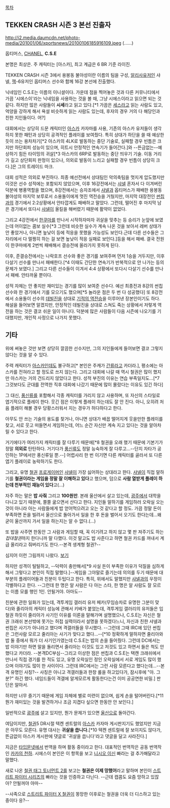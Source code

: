 [[목차]]

== TEKKEN CRASH 시즌 3 본선 진출자 ==
http://i2.media.daumcdn.net/photo-media/201001/06/xportsnews/20100106185916109.jpeg
(......)

옵티머스, [[CHANEL]], '''C.S.E'''

본명은 최상은. 주 캐릭터는 [아스카], 최고 계급은 6 BR 기준 라이진.

TEKKEN CRASH 시즌 3에서 용봉동 불야성이란 이름의 팀을 구성, [[알리사]]유저인 샤넬, [[잭]]-6유저인 옵티머스 선수와 함께 16강 본선에 진출했다.

닉네임인 C.S.E는 이름의 이니셜이다. 가운데 점을 찍어놓은 것과 다른 커뮤니티에서 가끔 '시에스이'라는 닉네임을 사용하는 것을 볼 때, 그냥 시에스이라고 읽으면 되는 것 같다. 하지만 많은 사람들이 '''시세'''라고 읽고 있다.[*1 가끔은 [[세스]]라고 읽는 사람도 있고, 억양을 강하게 해서 욕설 비슷하게 읽는 사람도 있는데, 후자의 경우 거의 다 해당인과 친한 지인들이다. 어?]

대회에서는 상당히 드문 캐릭터인 [[아스카]] 카자마를 사용, 기존의 아스카 유저들이 생각하지 못한 패턴과 상당히 공격적인 플레이를 보여줬다. 특히 상대가 하단을 쓸 때 예상한 듯이 쓰는 용차차기[*2 아스카의 4LK로 발동하는 중단 기술로, 실패할 경우 빈틈은 크지만 하단회피 성능이 있으며, 히트시 안정적인 연속기가 들어간다.]와 --뜬금없는--예상하기 힘든 타이밍의 귀살[*3 아스카의 6RP로 발동하는 중단 띄우기 기술. 이동 거리가 길고 상단회피 판정이 있으나, 의외로 발동이 느리고 실패할 경우 빈틈이 상당히 크다.]은 그의 트레이드 마크.

대회 성적은 의외로 부진하다. 최종 예선전에서 상대팀인 악의축팀을 멋지게 압도했지만 이것은 선수 성적에는 포함되지 않았으며, 이후 16강전에서는 [[샤넬]] 혼자서 다 이겨버린 덕분에 병풍역할을 했으며, 8강전에서는 승자조에서 [[샤넬]]과 옵티머스가 패배한 용봉동 불야성의 마지막 보루로서 소용돌이에게 멋진 역전승을 거뒀지만, 마지막 대장전인 [[썬칩]]과의 경기에서 2:2상황에서 안타깝게도 패배하고 말았다. 그런데, 떨어진 후 마지막 남은 경기에서 또다시 [[샤넬]]이 올킬을 해버렸기 때문에 활약이 없었다.

그리고 4강전에서 [[한쿠마]]를 만나서 시작하자마자 귀살을 맞추는 등 승리가 눈앞에 보였는데 어이없는 콤보 실수[*3 그런데 비슷한 실수가 계속 나온 것을 보아서 레버 상태가 안 좋았거나, 아니면 높낮이 등에 적응을 못했을 가능성도 보인다.근데 다른 선수들은 그 자리에서 다 멀쩡히 하는 걸 보면 높낮이 적응 실패로 보인다.]등을 해서 패배. 결국 전원이 한쿠마에게 2번씩 패배해서 결승전에 올라가지 못하게 된다.

이후, 준결승전에서는 나락호프 선수와 좋은 경기를 보여주며 먼저 1승을 거두지만, 이후 다살기 선수를 만나서 패배한다.[*4 이때도 간단한 연속기가 반복적으로 안 나가는 등의 문제가 보였다.] 그리고 다른 선수들이 이겨서 4:4 상황에서 또다시 다살기 선수를 만나서 패배. 안타까울 뿐이다.

성적 자체는 안 좋지만 재미있는 경기를 많이 보여준 선수다. 예선 최종전과 8강의 썬칩선수와 한 경기에서 기를 모으기도 했으며[*5 놀라운 점은 두 번 다 성공했다] 또 8강전에서 소용돌이 선수의 [[데빌진]]을 상대로 [http://tvpot.daum.net/clip/ClipViewByVid.do?vid=_0TxcQ6zH7M$ 기적의 역전승]을 이루어낸 장본인이기도 하다. 해설을 들어보면 알겠지만, 안정적인 데빌진을 상대로 스쳐도 죽는 상황에서 저렇게 역전을 하는 것은 결코 쉬운 일이 아니다. 덕분에 많은 사람들이 다음 시즌에 나오기를 기대했지만, 개인적 사정으로 나가지 못했다.

== 기타 ==
위에 써놓은 것만 보면 상당히 깔끔한 선수지만, 그의 지인들에게 들어보면 결코 그렇지 않다는 것을 알 수 있다.

주력 캐릭터가 [[아스카]]인데도 불구하고[* 본인은 주캐가 [[간류]]라고 카더라.], 평소에는 아스카를 전혀라고 할 정도로 쓰지 않는다. 그리고 대회에 나갈 때 역시 철권은 많이 했지만 아스카는 거의 건드리지 않았다고 한다. 성적 부진의 이유는 연습 부족일지도...[*7 그것보다도 군대를 전역한 직후 대회에 나갔기 때문에 많이 몰랐다는 이유도 있긴 하다]


그 대신, [[풍신류]]를 포함해서 각종 캐릭터를 가리지 않고 사용하며, 또 자신의 스타일로 엽기적으로 플레이 한다. 웃긴 점은 이렇게 플레이 하는데도 잘 안 진다. 아니, 오히려 처음 플레이 해볼 경우 당황스러워서 지는 경우가 허다하다고 한다.

아무도 안 쓰는 기술의 용도를 찾거나, 아니면 상대가 배꼽 떨어지게 웃을만한 플레이를 찾고, 서로 웃고 떠들면서 게임하는데, 어느 순간 자신만 계속 지고 있다는 것을 알아차릴 수 있다고 한다.

거기에다가 여러가지 캐릭터를 잘 다루기 때문에[*8 철권을 오래 했기 때문에 기본기가 정말 '''의외로''' 탄탄하다. 거기다가 [[풍신류]]도 정말 능숙하게 잘 다루고...--단지 자타가 공인하는 1P에서만 풍신류일 뿐.--] 어렵사리 한 번 이기면 다른 캐릭터를 골라서 또 다른 엽기 플레이로 농락하기도 한다.

그리고, 유명 [[철권]] [[프로게이머]]인 [[샤넬]]이 가장 싫어하는 상대라고 한다. [[샤넬]]이 직접 말하기를 '''철권이라는 게임을 정말 잘 이해하고 있다'''고 했으며, 덤으로 '''사람 열받게 플레이 하는데 천부적인 재능이 있다'''고(...)

자주 하는 말은 '''밥 사줘''' 그리고 '''100원만'''. 본래 울산에서 살고 있는데, [[광주]]에서 대학을 다니고 있기 때문에, 쫄쫄 굶으면서 산다고 한다. 지인들 말하기를 게임하러 오락실 오는 것이 아니라 아는 사람들에게 밥 얻어먹으려고 오는 것 같다고 할 정도. 가끔 정말 돈이 부족하면 돈을 빌려서 울산으로 돌아가서 일을 한 후 돈을 벌어서 오기도 한다는데...왜 굳이 울산까지 가서 일을 하는지는 알 수 없다.(...)

또 밥을 사주면 한동안 그 사람과 게임할 때, 꼭 이기려고 하지 않고 몇 판 져주기도 하는 ''접대철권''까지 한다니까 말 다했다. 이것 말고도 밥 사준다고 하면 철권 카드를 꺼내서 계급 올리라고 줘버리기도 한다.--본격 생계형 철권?--

심지어 이런 그림까지 나왔다. [http://cfile25.uf.tistory.com/image/1926D7474F9028091983DF 보기]

하지만 성격이 털털하고, --덕력이 충만해서[*9 사실 돈이 부족한 이유가 덕질을 심하게 해서 그렇다고 본인이 직접 말했다.]--게임을 그야말로 즐기는데 의의를 두기 때문에 대부분의 플레이어들과 친분이 두텁다고 한다. 특히, 위에서도 말했지만 [[샤넬]]과의 우정이 각별하다고 한다. --그런데 한 명은 알 사람은 다 아는 스타, 한 명은 알 사람도 잘 모르는 이름 모를 행인 1인. 안될거야. 아마도--

친분에 관한 일화가 있는데, 격투게임 갤러리 유저 페카(무임승차로 유명한 그분이 맞다)와 줄리아의 캐릭터 성능에 관해서 키배가 붙었는데, 격투게임 갤러리의 유저들은 입철권 하듯이 줄리아가 사기인 이유를 이론을 말해가며 설명했으나, C.S.E는 자신은 철권 크래쉬 본선밖에 못가는 허접 실력이라서 설명을 못하겠다느니, 자신과 친한 샤넬과 썬칩은 사기가 아니라고 했다며 격갤러들을 무시했다. --그런데 그때 IRC에 있던 썬칩은 그런사람 모르고 줄리아는 사기가 맞다고 했다...--[*10 정확하게 말하자면 줄리아와 밥 둘 중에서 뭐가 더 사기인가였는데 C.S.E는 밥의 손을 들어줬다. 그런데 DC에서는 밥 이야기만 하면 말을 돌리면서 줄리아는 이것도 있고 저것도 있고 하면서 들은 척도 안 했다고 카더라. --본격DC부심--그리고 이상한 점은 썬칩과 C.S.E는 택캔 크래쉬에서 만나서 직접 경기를 한 적도 있고, 유명 오락실인 정인 오락실에서 서로 게임도 많이 했으며 이야기도 많이 한 사이이다. 그런데 IRC에서는 그런 사람 모른다고 했다는데...--본격 유명인 사칭?-- 사칭은 아니고 격갤러들과 한창 롤을 하고있다가, 잠시후에 "아. 그분?" 하긴 했다. 네임드들이 격갤에 알게모르게 활동한다는건 이미 공공연한 비밀.] 판단은 알아서.

하지만 너무 즐기기 때문에 게임 자체에 별로 미련이 없으며, 쉽게 손을 털어버린다.[*11 뭔가 재미있는 것을 발견하거나 조금 지겹다 싶으면 한동안 안 보인다.]

일반적으로 [[광주]]에 살고 있지만, 뭔가 문제가 있으면 [[울산]]으로 돌아간다.

여담이지만, [[철권]]5 DR시절 텍켄 센트럴의 [[아스카]] 카자마 게시판지기도 했었지만 지금은 아무도 모른다. 유명 대사는 '''귀살을 씁니다.'''[*10 텍켄 센트럴에 잘 보이지도 않다가, 뜬금없이 아스카 게시판에 댓글로 '귀살을 씁니다'라고 댓글을 달고 사라진다.]

지금은 [[타입문넷]]에서 번역을 하며 활동 중이라고 한다.
대표적인 번역작은 공동 번역작인 [[카카의 천하]].
시에스이 본인은 이 항목을 보고 [[니시오 이신]] 빠라는 걸 추가해달라고 말했다.

새로 나온 [[철권 태그 토너먼트 2]]를 보고는 '''철권은 이제 망했어'''라고 말하며 본인이 [[스트리트 파이터 시리즈]]의 빠라는 것을 인증하고 다닌다. --근데 캡콤도 요즘 망하고 있잖아? 안될꺼야 아마--

--사족으로 [[스트리트 파이터 X 철권]]이 똥망한 이후로는 철권을 더욱 더 디스하고 있는 중이다 응?--

